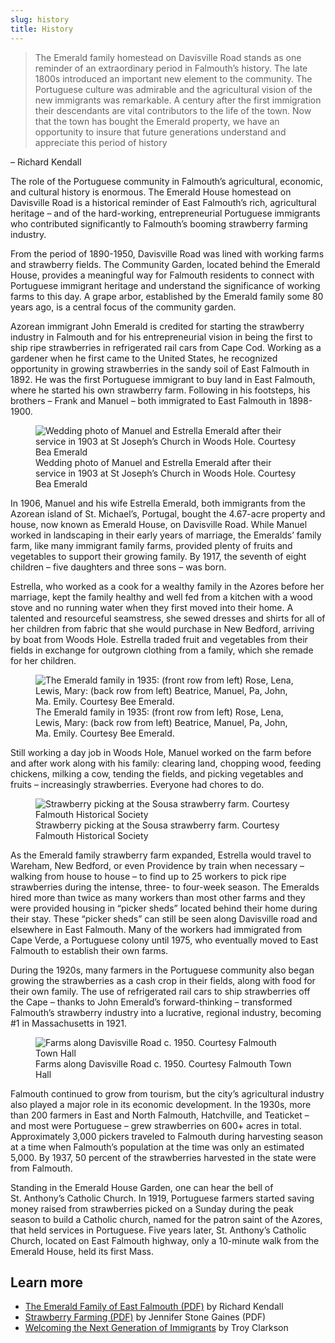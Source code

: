 ```yaml
---
slug: history
title: History
---
```


> The Emerald family homestead on Davisville Road stands as one reminder of an extraordinary period in Falmouth's history. The late 1800s introduced an important new element to the community. The Portuguese culture was admirable and the agricultural vision of the new immigrants was remarkable. A century after the first immigration their descendants are vital contributors to the life of the town. Now that the town has bought the Emerald property, we have an opportunity to insure that future generations understand and appreciate this period of history

-- Richard Kendall

The role of the Portuguese community in Falmouth’s agricultural, economic, and cultural history is enormous. The Emerald House homestead on Davisville Road is a historical reminder of East Falmouth’s rich, agricultural heritage – and of the hard-working, entrepreneurial Portuguese immigrants who contributed significantly to Falmouth’s booming strawberry farming industry. 

From the period of 1890-1950, Davisville Road was lined with working farms and strawberry fields. The Community Garden, located behind the Emerald House, provides a meaningful way for Falmouth residents to connect with Portuguese immigrant heritage and understand the significance of working farms to this day. A grape arbor, established by the Emerald family some 80 years ago, is a central focus of the community garden. 

Azorean immigrant John Emerald is credited for starting the strawberry industry in Falmouth and for his entrepreneurial vision in being the first to ship ripe strawberries in refrigerated rail cars from Cape Cod. Working as a gardener when he first came to the United States, he recognized opportunity in growing strawberries in the sandy soil of East Falmouth in 1892. He was the first Portuguese immigrant to buy land in East Falmouth, where he started his own strawberry farm. Following in his footsteps, his brothers – Frank and Manuel – both immigrated to East Falmouth in 1898-1900.

<div class = "float-right">
  ![Wedding photo of Manuel and Estrella Emerald after their service in 1903 at St Joseph's Church in Woods Hole. Courtesy Bea Emerald](/images/emerald_portrait.jpeg)
</div>

In 1906, Manuel and his wife Estrella Emerald, both immigrants from the Azorean island of St. Michael’s, Portugal, bought the 4.67-acre property and house, now known as Emerald House, on Davisville Road. While Manuel worked in landscaping in their early years of marriage, the Emeralds’ family farm, like many immigrant family farms, provided plenty of fruits and vegetables to support their growing family. By 1917, the seventh of eight children – five daughters and three sons – was born. 

Estrella, who worked as a cook for a wealthy family in the Azores before her marriage, kept the family healthy and well fed from a kitchen with a wood stove and no running water when they first moved into their home. A talented and resourceful seamstress, she sewed dresses and shirts for all of her children from fabric that she would purchase in New Bedford, arriving by boat from Woods Hole. Estrella traded fruit and vegetables from their fields in exchange for outgrown clothing from a family, which she remade for her children.

![The Emerald family in 1935: (front row from left) Rose, Lena, Lewis,
Mary: (back row from left) Beatrice, Manuel, Pa, John, Ma. Emily. Courtesy Bee Emerald.](/images/emerald_family.jpeg)

Still working a day job in Woods Hole, Manuel worked on the farm before and after work along with his family: clearing land, chopping wood, feeding chickens, milking a cow, tending the fields, and picking vegetables and fruits – increasingly strawberries. Everyone had chores to do. 

<div class = "float-right">
  ![Strawberry picking at the Sousa strawberry farm. Courtesy
Falmouth Historical Society](/images/strawberry_pickers.jpeg)
</div>

As the Emerald family strawberry farm expanded, Estrella would travel to Wareham, New Bedford, or even Providence by train when necessary – walking from house to house – to find up to 25 workers to pick ripe strawberries during the intense, three- to four-week season. The Emeralds hired more than twice as many workers than most other farms and they were provided housing in “picker sheds” located behind their home during their stay. These “picker sheds” can still be seen along Davisville road and elsewhere in East Falmouth. Many of the workers had immigrated from Cape Verde, a Portuguese colony until 1975, who eventually moved to East Falmouth to establish their own farms.

During the 1920s, many farmers in the Portuguese community also began growing the strawberries as a cash crop in their fields, along with food for their own family. The use of refrigerated rail cars to ship strawberries off the Cape – thanks to John Emerald’s forward-thinking – transformed Falmouth’s strawberry industry into a lucrative, regional industry, becoming #1 in Massachusetts in 1921. 

<div class = "float-right">
  ![Farms along Davisville Road c. 1950. Courtesy Falmouth Town Hall](/images/davisville_aerial.jpeg)
</div>

Falmouth continued to grow from tourism, but the city’s agricultural industry also played a major role in its economic development. In the 1930s, more than 200 farmers in East and North Falmouth, Hatchville, and Teaticket – and most were Portuguese – grew strawberries on 600+ acres in total. Approximately 3,000 pickers traveled to Falmouth during harvesting season at a time when Falmouth’s population at the time was only an estimated 5,000. By 1937, 50 percent of the strawberries harvested in the state were from Falmouth. 

Standing in the Emerald House Garden, one can hear the bell of St. Anthony’s Catholic Church.  In 1919, Portuguese farmers started saving money raised from strawberries picked on a Sunday during the peak season to build a Catholic church, named for the patron saint of the Azores, that held services in Portuguese. Five years later, St. Anthony’s Catholic Church, located on East Falmouth highway, only a 10-minute walk from the Emerald House, held its first Mass. 

## Learn more

* [The Emerald Family of East Falmouth (PDF)](http://woodsholemuseum.org/oldpages/sprtsl/v12n1-Emerald.pdf) by Richard Kendall
* [Strawberry Farming (PDF)](http://woodsholemuseum.org/oldpages/sprtsl/v21n2-Strawberry.pdf) by Jennifer Stone Gaines (PDF)
* [Welcoming the Next Generation of Immigrants](https://www.capenews.net/falmouth/columns/troys-take-welcoming-the-next-generation-of-immigrants/article_07a1fb4a-a249-59f3-9bd8-8489719ccebf.html) by Troy Clarkson